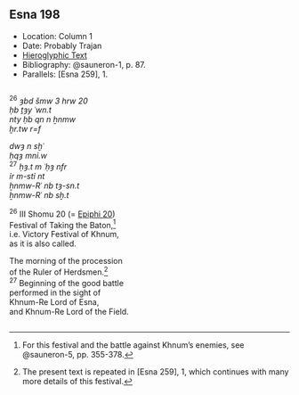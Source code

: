 ## Esna 198 {-}  
  
<style>  
  
  .col2 {  
    columns: 2 320px;         /* number of columns and width in pixels*/  
    -webkit-columns: 2 320px; /* chrome, safari */  
    -moz-columns: 2 320px;    /* firefox */  
    -webkit-column-break-inside: avoid;  
    -page-break-inside: avoid;  
    -break-inside: avoid;  
  }  
  
</style>  

- Location: Column 1
- Date: Probably Trajan 
- [Hieroglyphic Text](https://www.ifao.egnet.net/uploads/publications/enligne/Temples-Esna003.pdf#page=60){target="_blank"}  
- Bibliography: @sauneron-1, p. 87.
- Parallels: [Esna 259], 1.

<div class="col2">  

^26^ *ȝbd šmw 3 hrw 20  *  
*ḥb ṯȝy ʿwn.t  *  
*nty ḥb qn n ẖnmw  *  
*ḫr.tw r=f  *  
   
*dwȝ n sḫʿ *  
*ḥqȝ mnỉ.w  *  
^27^ *ḥȝ.t m ʿḥȝ nfr  *  
*ỉr m-stỉ nt   *  
*ẖnmw-Rʿ nb tȝ-sn.t  *  
*ẖnmw-Rʿ nb sḫ.t  *

^26^ III Shomu 20 (= [Epiphi 20](https://bookdown.org/shemanefer/Esna2/calendar-ii-77.html#epiphi-20))  
Festival of Taking the Baton,[^fn-198-1]  
i.e. Victory Festival of Khnum,  
as it is also called.  
  
The morning of the procession  
of the Ruler of Herdsmen.[^fn-198-2]  
^27^ Beginning of the good battle  
performed in the sight of  
Khnum-Re Lord of Esna,  
and Khnum-Re Lord of the Field.  
 
</div>

[^fn-198-1]: For this festival and the battle against Khnum's enemies, see @sauneron-5, pp. 355-378.
[^fn-198-2]: The present text is repeated in [Esna 259], 1, which continues with many more details of this festival.